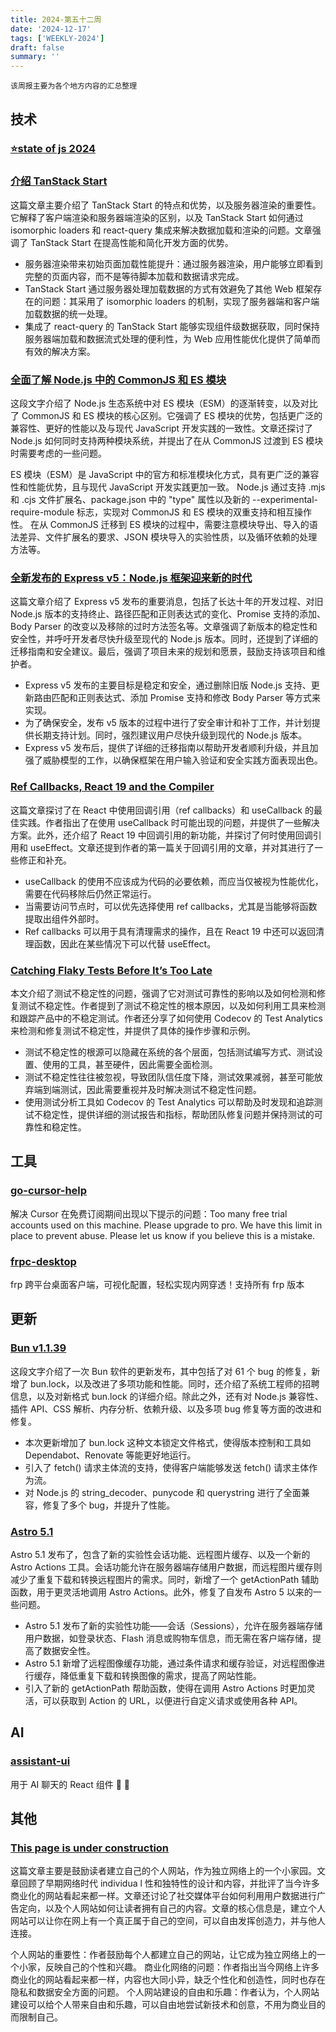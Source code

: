 ```yaml
---
title: 2024-第五十二周
date: '2024-12-17'
tags: ['WEEKLY-2024']
draft: false
summary: ''
---
```


`该周报主要为各个地方内容的汇总整理`

<TOCInlineWithSticky toc={props.toc} />

## 技术

### [⭐️state of js 2024](https://2024.stateofjs.com/zh-Hans/)

### [介绍 TanStack Start](https://frontendmasters.com/blog/introducing-tanstack-start/)

这篇文章主要介绍了 TanStack Start 的特点和优势，以及服务器渲染的重要性。它解释了客户端渲染和服务器端渲染的区别，以及 TanStack Start 如何通过 isomorphic loaders 和 react-query 集成来解决数据加载和渲染的问题。文章强调了 TanStack Start 在提高性能和简化开发方面的优势。

- 服务器渲染带来初始页面加载性能提升：通过服务器渲染，用户能够立即看到完整的页面内容，而不是等待脚本加载和数据请求完成。
- TanStack Start 通过服务器处理加载数据的方式有效避免了其他 Web 框架存在的问题：其采用了 isomorphic loaders 的机制，实现了服务器端和客户端加载数据的统一处理。
- 集成了 react-query 的 TanStack Start 能够实现组件级数据获取，同时保持服务器端加载和数据流式处理的便利性，为 Web 应用性能优化提供了简单而有效的解决方案。

### [全面了解 Node.js 中的 CommonJS 和 ES 模块](https://blog.appsignal.com/2024/12/11/a-deep-dive-into-commonjs-and-es-modules-in-nodejs.html)

这段文字介绍了 Node.js 生态系统中对 ES 模块（ESM）的逐渐转变，以及对比了 CommonJS 和 ES 模块的核心区别。它强调了 ES 模块的优势，包括更广泛的兼容性、更好的性能以及与现代 JavaScript 开发实践的一致性。文章还探讨了 Node.js 如何同时支持两种模块系统，并提出了在从 CommonJS 过渡到 ES 模块时需要考虑的一些问题。

ES 模块（ESM）是 JavaScript 中的官方和标准模块化方式，具有更广泛的兼容性和性能优势，且与现代 JavaScript 开发实践更加一致。
Node.js 通过支持 .mjs 和 .cjs 文件扩展名、package.json 中的 "type" 属性以及新的 --experimental-require-module 标志，实现对 CommonJS 和 ES 模块的双重支持和相互操作性。
在从 CommonJS 迁移到 ES 模块的过程中，需要注意模块导出、导入的语法差异、文件扩展名的要求、JSON 模块导入的实验性质，以及循环依赖的处理方法等。

### [全新发布的 Express v5：Node.js 框架迎来新的时代](https://expressjs.com/2024/10/15/v5-release.html)

这篇文章介绍了 Express v5 发布的重要消息，包括了长达十年的开发过程、对旧 Node.js 版本的支持终止、路径匹配和正则表达式的变化、Promise 支持的添加、Body Parser 的改变以及移除的过时方法签名等。文章强调了新版本的稳定性和安全性，并呼吁开发者尽快升级至现代的 Node.js 版本。同时，还提到了详细的迁移指南和安全建议。最后，强调了项目未来的规划和愿景，鼓励支持该项目和维护者。

- Express v5 发布的主要目标是稳定和安全，通过删除旧版 Node.js 支持、更新路由匹配和正则表达式、添加 Promise 支持和修改 Body Parser 等方式来实现。
- 为了确保安全，发布 v5 版本的过程中进行了安全审计和补丁工作，并计划提供长期支持计划。同时，强烈建议用户尽快升级到现代的 Node.js 版本。
- Express v5 发布后，提供了详细的迁移指南以帮助开发者顺利升级，并且加强了威胁模型的工作，以确保框架在用户输入验证和安全实践方面表现出色。

### [Ref Callbacks, React 19 and the Compiler](https://tkdodo.eu/blog/ref-callbacks-react-19-and-the-compiler)

这篇文章探讨了在 React 中使用回调引用（ref callbacks）和 useCallback 的最佳实践。作者指出了在使用 useCallback 时可能出现的问题，并提供了一些解决方案。此外，还介绍了 React 19 中回调引用的新功能，并探讨了何时使用回调引用和 useEffect。文章还提到作者的第一篇关于回调引用的文章，并对其进行了一些修正和补充。

- useCallback 的使用不应该成为代码的必要依赖，而应当仅被视为性能优化，需要在代码移除后仍然正常运行。
- 当需要访问节点时，可以优先选择使用 ref callbacks，尤其是当能够将函数提取出组件外部时。
- Ref callbacks 可以用于具有清理需求的操作，且在 React 19 中还可以返回清理函数，因此在某些情况下可以代替 useEffect。

### [Catching Flaky Tests Before It’s Too Late](https://about.codecov.io/blog/catching-flaky-tests-before-its-too-late/)

本文介绍了测试不稳定性的问题，强调了它对测试可靠性的影响以及如何检测和修复测试不稳定性。作者提到了测试不稳定性的根本原因，以及如何利用工具来检测和跟踪产品中的不稳定测试。作者还分享了如何使用 Codecov 的 Test Analytics 来检测和修复测试不稳定性，并提供了具体的操作步骤和示例。

- 测试不稳定性的根源可以隐藏在系统的各个层面，包括测试编写方式、测试设置、使用的工具，甚至硬件，因此需要全面检测。
- 测试不稳定性往往被忽视，导致团队信任度下降，测试效果减弱，甚至可能放弃端到端测试，因此需要重视并及时解决测试不稳定性问题。
- 使用测试分析工具如 Codecov 的 Test Analytics 可以帮助及时发现和追踪测试不稳定性，提供详细的测试报告和指标，帮助团队修复问题并保持测试的可靠性和稳定性。

## 工具

### [go-cursor-help](https://github.com/yuaotian/go-cursor-help)

解决 Cursor 在免费订阅期间出现以下提示的问题：Too many free trial accounts used on this machine. Please upgrade to pro. We have this limit in place to prevent abuse. Please let us know if you believe this is a mistake.

### [frpc-desktop](https://github.com/luckjiawei/frpc-desktop)

frp 跨平台桌面客户端，可视化配置，轻松实现内网穿透！支持所有 frp 版本

## 更新

### [Bun v1.1.39](https://bun.sh/blog/bun-v1.1.39)

这段文字介绍了一次 Bun 软件的更新发布，其中包括了对 61 个 bug 的修复，新增了 bun.lock，以及改进了多项功能和性能。同时，还介绍了系统工程师的招聘信息，以及对新格式 bun.lock 的详细介绍。除此之外，还有对 Node.js 兼容性、插件 API、CSS 解析、内存分析、依赖升级、以及多项 bug 修复等方面的改进和修复。

- 本次更新增加了 bun.lock 这种文本锁定文件格式，使得版本控制和工具如 Dependabot、Renovate 等能更好地运行。
- 引入了 fetch() 请求主体流的支持，使得客户端能够发送 fetch() 请求主体作为流。
- 对 Node.js 的 string_decoder、punycode 和 querystring 进行了全面兼容，修复了多个 bug，并提升了性能。

### [Astro 5.1](https://astro.build/blog/astro-510/)

Astro 5.1 发布了，包含了新的实验性会话功能、远程图片缓存、以及一个新的 Astro Actions 工具。会话功能允许在服务器端存储用户数据，而远程图片缓存则减少了重复下载和转换远程图片的需求。同时，新增了一个 getActionPath 辅助函数，用于更灵活地调用 Astro Actions。此外，修复了自发布 Astro 5 以来的一些问题。

- Astro 5.1 发布了新的实验性功能——会话（Sessions），允许在服务器端存储用户数据，如登录状态、Flash 消息或购物车信息，而无需在客户端存储，提高了数据安全性。
- Astro 5.1 新增了远程图像缓存功能，通过条件请求和缓存验证，对远程图像进行缓存，降低重复下载和转换图像的需求，提高了网站性能。
- 引入了新的 getActionPath 帮助函数，使得在调用 Astro Actions 时更加灵活，可以获取到 Action 的 URL，以便进行自定义请求或使用各种 API。

## AI

### [assistant-ui](https://github.com/Yonom/assistant-ui)

用于 AI 聊天的 React 组件 💬 🚀

## 其他

### [This page is under construction](https://localghost.dev/blog/this-page-is-under-construction/)

这篇文章主要是鼓励读者建立自己的个人网站，作为独立网络上的一个小家园。文章回顾了早期网络时代 individua l 性和独特性的设计和内容，并批评了当今许多商业化的网站看起来都一样。文章还讨论了社交媒体平台如何利用用户数据进行广告定向，以及个人网站如何让读者拥有自己的内容。文章的核心信息是，建立个人网站可以让你在网上有一个真正属于自己的空间，可以自由发挥创造力，并与他人连接。

个人网站的重要性：作者鼓励每个人都建立自己的网站，让它成为独立网络上的一个小家，反映自己的个性和兴趣。
商业化网络的问题：作者指出当今网络上许多商业化的网站看起来都一样，内容也大同小异，缺乏个性化和创造性，同时也存在隐私和数据安全方面的问题。
个人网站建设的自由和乐趣：作者认为，个人网站建设可以给个人带来自由和乐趣，可以自由地尝试新技术和创意，不用为商业目的而限制自己。
